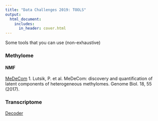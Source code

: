 ```yaml
---
title: "Data Challenges 2019: TOOLS"
output:
  html_document:
    includes:
      in_header: cover.html
---
```


Some tools that you can use (non-exhaustive)
  
### Methylome

#### NMF

[MeDeCom](https://github.com/lutsik/MeDeCom/blob/master/DESCRIPTION)
1.	Lutsik, P. et al. MeDeCom: discovery and quantification of latent components of heterogeneous methylomes. Genome Biol. 18, 55 (2017).

### Transcriptome

[Decoder](https://github.com/laurapeng/decoder)

